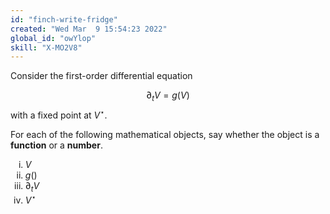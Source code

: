 ```yaml
---
id: "finch-write-fridge"
created: "Wed Mar  9 15:54:23 2022"
global_id: "owYlop"
skill: "X-MO2V8"
---
```


Consider the first-order differential equation

$$\partial_t V = g(V)$$ 
with a fixed point at $V^\star$.

For each of the following mathematical objects, say whether the object is a **function** or a **number**.

i. $V$
ii. $g()$
iii. $\partial_t V$
iv. $V^\star$



